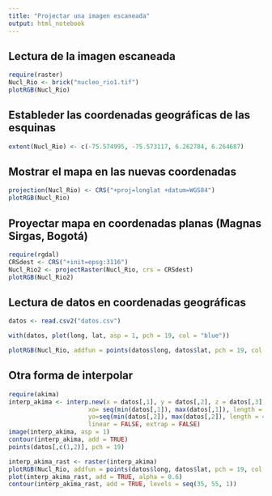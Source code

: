 ```yaml
---
title: "Projectar una imagen escaneada"
output: html_notebook
---
```




## Lectura de la imagen escaneada

```r
require(raster)
Nucl_Rio <- brick("nucleo_rio1.tif")
plotRGB(Nucl_Rio)
```

## Estableder las coordenadas geográficas de las esquinas

```r
extent(Nucl_Rio) <- c(-75.574995, -75.573117, 6.262784, 6.264687)
```

## Mostrar el mapa en las nuevas coordenadas

```r
projection(Nucl_Rio) <- CRS("+proj=longlat +datum=WGS84")
plotRGB(Nucl_Rio)
```

## Proyectar mapa en coordenadas planas (Magnas Sirgas, Bogotá)

```r
require(rgdal)
CRSdest <- CRS("+init=epsg:3116")
Nucl_Rio2 <- projectRaster(Nucl_Rio, crs = CRSdest)
plotRGB(Nucl_Rio2)
```

## Lectura de datos en coordenadas geográficas

```r
datos <- read.csv2("datos.csv")

with(datos, plot(long, lat, asp = 1, pch = 19, col = "blue"))
```

```r
plotRGB(Nucl_Rio, addfun = points(datos$long, datos$lat, pch = 19, col = "blue"))
```


## Otra forma de interpolar

```r
require(akima)
interp_akima <- interp.new(x = datos[,1], y = datos[,2], z = datos[,3],
                      xo= seq(min(datos[,1]), max(datos[,1]), length = 400),
                      yo=seq(min(datos[,2]), max(datos[,2]), length = 400),                      
                      linear = FALSE, extrap = FALSE)
image(interp_akima, asp = 1)
contour(interp_akima, add = TRUE)
points(datos[,c(1,2)], pch = 19)
```

```r
interp_akima_rast <- raster(interp_akima)
plotRGB(Nucl_Rio, addfun = points(datos$long, datos$lat, pch = 19, col = "blue"))
plot(interp_akima_rast, add = TRUE, alpha = 0.6)
contour(interp_akima_rast, add = TRUE, levels = seq(35, 55, 1))
```

